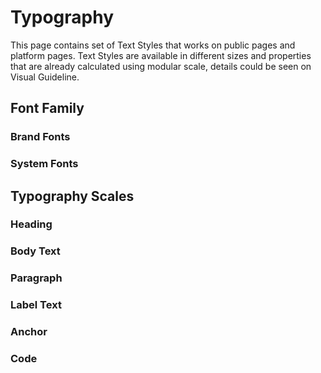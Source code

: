 
<Meta title="Foundations/Typography" />

# Typography

This page contains set of Text Styles that works on public pages and platform pages. Text Styles are available in different sizes and properties that are already calculated using modular scale, details could be seen on Visual Guideline.

## Font Family

### Brand Fonts

<Story id="core-foundations-typography--brand-fonts" />

### System Fonts

<Story id="core-foundations-typography--system-fonts" />

## Typography Scales

### Heading

<Story id="core-foundations-typography--heading-text" />

### Body Text

<Story id="core-foundations-typography--body-text" />

### Paragraph

<Story id="core-foundations-typography--paragraph-text" />

### Label Text

<Story id="core-foundations-typography--label-text" />

### Anchor

<Story id="core-foundations-typography--anchor-text" />

### Code

<Story id="core-foundations-typography--code-text" />
